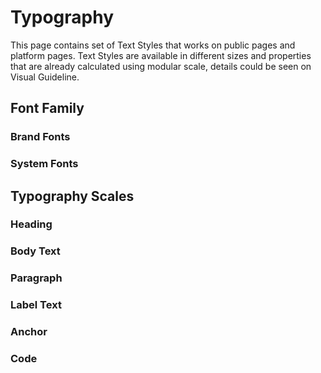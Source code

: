 
<Meta title="Foundations/Typography" />

# Typography

This page contains set of Text Styles that works on public pages and platform pages. Text Styles are available in different sizes and properties that are already calculated using modular scale, details could be seen on Visual Guideline.

## Font Family

### Brand Fonts

<Story id="core-foundations-typography--brand-fonts" />

### System Fonts

<Story id="core-foundations-typography--system-fonts" />

## Typography Scales

### Heading

<Story id="core-foundations-typography--heading-text" />

### Body Text

<Story id="core-foundations-typography--body-text" />

### Paragraph

<Story id="core-foundations-typography--paragraph-text" />

### Label Text

<Story id="core-foundations-typography--label-text" />

### Anchor

<Story id="core-foundations-typography--anchor-text" />

### Code

<Story id="core-foundations-typography--code-text" />
